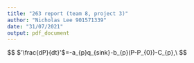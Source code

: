 ```yaml
---
title: "263 report (team 8, project 3)"
author: "Nicholas Lee 901571339"
date: "31/07/2021"
output: pdf_document
---
```



$$ 
  $'\frac{dP}{dt}'$=-a_{p}q_{sink}-b_{p}(P-P_{0})-C_{p}\frac{dq_{sink}}{dt},\\ 
  \begin{align} where &: -a_{p}q_{sink}\ is \ the \ forcing \ term, \\
                    &\ \ -b_{p}(P-P_{0}) \ is \ the \ restoring \ term, \\
                    &\ \  -C_{p}\frac{dq_{sink}}{dt} \ is \ the \ slow \ drainage
                              
 
  \end{align}
$$
